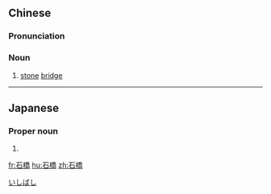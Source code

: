 {{also|石桥}}
==Chinese==
{{zh-forms|s=石桥}}

===Pronunciation===
{{zh-pron
|m=shíqiáo,er=y
|c=sek6 kiu4
|cat=n
}}

===Noun===
{{zh-noun}}

# [[stone]] [[bridge]]

----

==Japanese==
{{ja-kanjitab|石|橋}}

===Proper noun===
{{ja-pos|proper|いしばし}}

# {{surname|lang=ja}}

[[Category:Japanese surnames|いしばし]]

[[fr:石橋]]
[[hu:石橋]]
[[zh:石橋]]